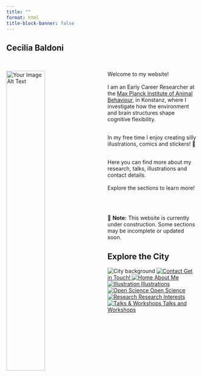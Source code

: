 ```yaml
---
title: ""
format: html
title-block-banner: false
---
```


## Cecilia Baldoni

<br>

<img src="img/back.JPG" alt="Your Image Alt Text" style="width: 45%; float: left; margin-right: 40px;"/>

Welcome to my website! <br><br>
I am an Early Career Researcher at the [Max Planck Institute of Animal Behaviour](https://www.ab.mpg.de/), in Konstanz, where I investigate how the environment and brain structures shape cognitive flexibility.<br><br>

In my free time I enjoy creating silly illustrations, comics and stickers! 🎨<br><br>

Here you can find more about my research, talks, illustrations and contact details. <br><br> Explore the sections to learn more!

<br><br>

📢 **Note:** This website is currently under construction. Some sections may be incomplete or updated soon.

## Explore the City

```{=html}
<div class="city-wrapper">
  <div class="city-layer">
    <img src="img/ceci-city.svg" alt="City background" class="city-background">

    <a href="contact.qmd" class="city-icon icon-contact">
      <img src="img/icons/contact.svg" alt="Contact">
      <span class="city-label">Get in Touch!</span>
    </a>

    <a href="about.qmd" class="city-icon icon-home">
      <img src="img/icons/home.svg" alt="Home">
      <span class="city-label">About Me</span>
    </a>

    <a href="illustrations.qmd" class="city-icon icon-illustration">
      <img src="img/icons/illustrations.svg" alt="Illustration">
      <span class="city-label">Illustrations</span>
    </a>

    <a href="research.qmd#open-science" class="city-icon icon-open-science">
      <img src="img/icons/open-science.svg" alt="Open Science">
      <span class="city-label">Open Science</span>
    </a>

    <a href="research.qmd#current-research" class="city-icon icon-research">
      <img src="img/icons/research.svg" alt="Research">
      <span class="city-label">Research Interests</span>
    </a>

    <a href="research.qmd#talks-workshops" class="city-icon icon-talks-workshops">
      <img src="img/icons/talks-workshops.svg" alt="Talks & Workshops">
      <span class="city-label">Talks and Workshops</span>
    </a>
  </div>
</div>
```
